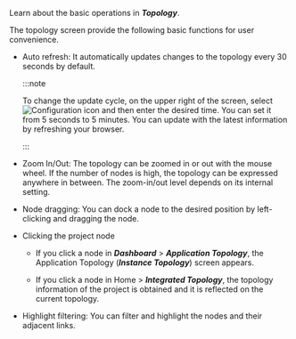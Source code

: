 Learn about the basic operations in **_Topology_**.

<ImgLang img="topology-control.png" desc="Basic operations of the application topology" />

The topology screen provide the following basic functions for user convenience.

- Auto refresh: It automatically updates changes to the topology every 30 seconds by default. 

  :::note

  To change the update cycle, on the upper right of the screen, select ![Configuration icon](/img/ico-setting.svg) and then enter the desired time. You can set it from 5 seconds to 5 minutes. You can update with the latest information by refreshing your browser.

  :::

- Zoom In/Out: The topology can be zoomed in or out with the mouse wheel. If the number of nodes is high, the topology can be expressed anywhere in between. The zoom-in/out level depends on its internal setting.

- Node dragging: You can dock a node to the desired position by left-clicking and dragging the node.

- Clicking the project node

  - If you click a node in **_Dashboard_** > **_Application Topology_**, the Application Topology (**_Instance Topology_**) screen appears.

  - If you click a node in Home > **_Integrated Topology_**, the topology information of the project is obtained and it is reflected on the current topology.

- Highlight filtering: You can filter and highlight the nodes and their adjacent links.
